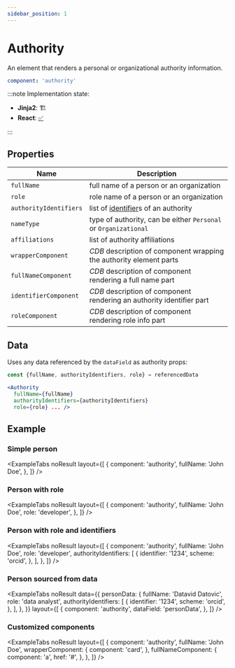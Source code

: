 ```yaml
---
sidebar_position: 1
---
```



# Authority

An element that renders a personal or organizational authority information.

```yaml
component: 'authority'
```

:::note Implementation state:

- **Jinja2**: 🏗
- **React**: [✅](https://github.com/oarepo/react-generative-ui/blob/master/src/components/Authority.tsx)

:::

## Properties

| Name                   | Description                                                           |
| ---------------------- | --------------------------------------------------------------------- |
| `fullName`             | full name of a person or an organization                              |
| `role`                 | role name of a person or an organization                              |
| `authorityIdentifiers` | list of [identifier](./authority-identifier)s of an authority         |
| `nameType`             | type of authority, can be either `Personal` or `Organizational`       |
| `affiliations`         | list of authority affiliations                                        |
| `wrapperComponent`     | _CDB_ description of component wrapping the authority element parts   |
| `fullNameComponent`    | _CDB_ description of component rendering a full name part             |
| `identifierComponent`  | _CDB_ description of component rendering an authority identifier part |
| `roleComponent`        | _CDB_ description of component rendering role info part               |

## Data

Uses any data referenced by the `dataField` as authority props:

```jsx
const {fullName, authorityIdentifiers, role} = referencedData

<Authority
  fullName={fullName}
  authorityIdentifiers={authorityIdentifiers}
  role={role} ... />
```

## Example

### Simple person

<ExampleTabs
  noResult
  layout={[
    {
      component: 'authority',
      fullName: 'John Doe',
    },
  ]}
/>

### Person with role

<ExampleTabs
  noResult
  layout={[
    {
      component: 'authority',
      fullName: 'John Doe',
      role: 'developer',
    },
  ]}
/>

### Person with role and identifiers

<ExampleTabs
  noResult
  layout={[
    {
      component: 'authority',
      fullName: 'John Doe',
      role: 'developer',
      authorityIdentifiers: [
        {
          identifier: '1234',
          scheme: 'orcid',
        },
      ],
    },
  ]}
/>

### Person sourced from data

<ExampleTabs
  noResult
  data={{
    personData: {
      fullName: 'Datavid Datovic',
      role: 'data analyst',
      authorityIdentifiers: [
        {
          identifier: '1234',
          scheme: 'orcid',
        },
      ],
    },
  }}
  layout={[
    {
      component: 'authority',
      dataField: 'personData',
    },
  ]}
/>

### Customized components

<ExampleTabs
  noResult
  layout={[
    {
      component: 'authority',
      fullName: 'John Doe',
      wrapperComponent: {
        component: 'card',
      },
      fullNameComponent: {
        component: 'a',
        href: '#',
      },
    },
  ]}
/>
